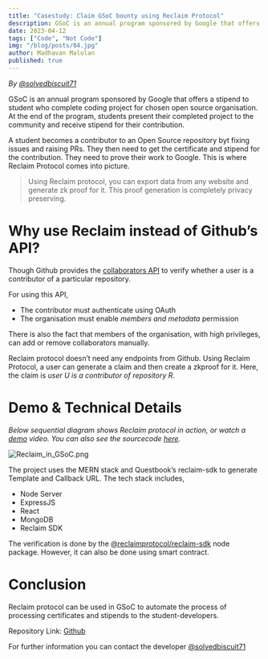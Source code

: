 ---
title: "Casestudy: Claim GSoC bounty using Reclaim Protocol"
description: GSoC is an annual program sponsored by Google that offers a stipend to student who complete coding project for chosen open source organisation.
date: 2023-04-12
tags: ["Code", "Not Code"]
img: "/blog/posts/04.jpg"
author: Madhavan Malolan
published: true
---

_By [@solvedbiscuit71](https://twitter.com/@solvedbiscuit71)_

GSoC is an annual program sponsored by Google that offers a stipend to student who complete coding project for chosen open source organisation. At the end of the program, students present their completed project to the community and receive stipend for their contribution.

A student becomes a contributor to an Open Source repository byt fixing issues and raising PRs. They then need to get the certificate and stipend for the contribution. They need to prove their work to Google. This is where Reclaim Protocol comes into picture.

> Using Reclaim protocol, you can export data from any website and generate zk proof for it. This proof generation is completely privacy preserving.

# Why use Reclaim instead of Github’s API?

Though Github provides the [collaborators API](https://docs.github.com/en/rest/collaborators/collaborators?apiVersion=2022-11-28) to verify whether a user is a contributor of a particular repository.

For using this API,

- The contributor must authenticate using OAuth
- The organisation must enable _members and metadata_ permission

There is also the fact that members of the organisation, with high privileges, can add or remove collaborators manually.

Reclaim protocol doesn’t need any endpoints from Github. Using Reclaim Protocol, a user can generate a claim and then create a zkproof for it. Here, the claim is _user U is a contributor of repository R_.

# Demo & Technical Details

_Below sequential diagram shows Reclaim protocol in action, or watch a [demo](https://blog.reclaimprotocol.org/videos/usecase-gsoc-demo.mp4) video. You can also see the sourcecode [here](https://github.com/solvedbiscuit71/reclaim-gsoc)._

![Reclaim_in_GSoC.png](https://blog.reclaimprotocol.org/images/usecase-gsoc-seq.png)

The project uses the MERN stack and Questbook’s reclaim-sdk to generate Template and Callback URL. The tech stack includes,

- Node Server
- ExpressJS
- React
- MongoDB
- Reclaim SDK

The verification is done by the [@reclaimprotocol/reclaim-sdk](https://www.npmjs.com/package/@reclaimprotocol/reclaim-sdk) node package. However, it can also be done using smart contract.

# Conclusion

Reclaim protocol can be used in GSoC to automate the process of processing certificates and stipends to the student-developers.

Repository Link: [Github](https://github.com/solvedbiscuit71/reclaim-gsoc)

For further information you can contact the developer [@solvedbiscuit71](https://twitter.com/solvedbiscuit71)
